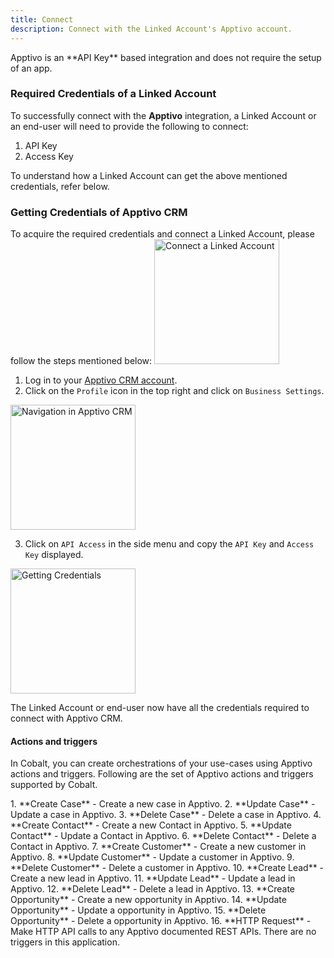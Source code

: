 ```yaml
---
title: Connect
description: Connect with the Linked Account's Apptivo account.
---
```

<Note>
Apptivo is an **API Key** based integration and does not require the setup of an app.
</Note>

### Required Credentials of a Linked Account

To successfully connect with the **Apptivo** integration, a Linked Account or an end-user will need to provide the following to connect:

1. API Key
2. Access Key

<Info>
To understand how a Linked Account can get the above mentioned credentials, refer below.
</Info>


### Getting Credentials of Apptivo CRM

To acquire the required credentials and connect a Linked Account, please follow the steps mentioned below:
<img height="200" src="/images/Apptivo/apptivo_config.png" alt="Connect a Linked Account"/>

1. Log in to your [Apptivo CRM account](https://app.apptivo.com/app).
2. Click on the `Profile` icon in the top right and click on `Business Settings`.
<img height="200" src="/images/Apptivo/apptivo_navigation.png" alt="Navigation in Apptivo CRM"/>

3. Click on `API Access` in the side menu and copy the `API Key` and `Access Key` displayed.

<img height="200" src="/images/Apptivo/apptivo_credentials.png" alt="Getting Credentials"/>

The Linked Account or end-user now have all the credentials required to connect with Apptivo CRM.

#### Actions and triggers
In Cobalt, you can create orchestrations of your use-cases using Apptivo actions and triggers. Following are the set of Apptivo actions and triggers
supported by Cobalt.

<Tabs>
  <Tab title="Actions">
  <AccordionGroup>
  <Accordion title="Case">
     1. **Create Case** - Create a new case in Apptivo.
     2. **Update Case** - Update a case in Apptivo.
     3. **Delete Case** - Delete a case in Apptivo.
    </Accordion>
    <Accordion title="Contact">
     4. **Create Contact** - Create a new Contact in Apptivo.
     5. **Update Contact** - Update a Contact in Apptivo.
     6. **Delete Contact** - Delete a Contact in Apptivo.
     </Accordion>
    <Accordion title="Customer">
     7. **Create Customer** - Create a new customer in Apptivo.
     8. **Update Customer** - Update a customer in Apptivo.
     9. **Delete Customer** - Delete a customer in Apptivo.
     </Accordion>
    <Accordion title="Lead">
     10. **Create Lead** - Create a new lead in Apptivo.
     11. **Update Lead** - Update a lead in Apptivo.
     12. **Delete Lead** - Delete a lead in Apptivo.
     </Accordion>
    <Accordion title="Opportunity">
     13. **Create Opportunity** - Create a new opportunity in Apptivo.
     14. **Update Opportunity** - Update a opportunity in Apptivo.
     15. **Delete Opportunity** - Delete a opportunity in Apptivo.
     </Accordion>
    <Accordion title="Others">
     16. **HTTP Request** - Make HTTP API calls to any Apptivo documented REST APIs.
  </Accordion>
  </AccordionGroup>
  </Tab>

  <Tab title="Triggers">
    There are no triggers in this application.
  </Tab>
</Tabs>
